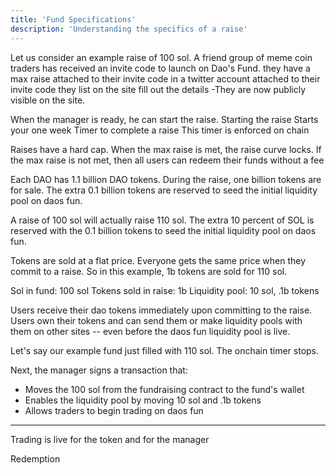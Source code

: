 ```yaml
---
title: 'Fund Specifications'
description: 'Understanding the specifics of a raise'
---
```


Let us consider an example raise of 100 sol. A friend group of meme coin traders has received an invite code to launch on Dao's Fund. 
they have a max raise attached to their invite code in a twitter account attached to their invite code they list on the site fill out the details 
-They are now publicly visible on the site. 

When the manager is ready, he can start the raise. Starting the raise Starts your one week Timer to complete a raise This timer is enforced on chain 

Raises have a hard cap. 
When the max raise is met, the raise curve locks. 
If the max raise is not met, then all users can redeem their funds without a fee

Each DAO has 1.1 billion DAO tokens. 
During the raise, one billion tokens are for sale. 
The extra 0.1 billion tokens are reserved to seed the initial liquidity pool on daos fun. 

A raise of 100 sol will actually raise 110 sol. 
The extra 10 percent of SOL is reserved with the 0.1 billion tokens to seed the initial liquidity pool on daos fun. 

Tokens are sold at a flat price. Everyone gets the same price when they commit to a raise. 
So in this example, 1b tokens are sold for 110 sol. 

Sol in fund: 100 sol
Tokens sold in raise: 1b
Liquidity pool: 10 sol, .1b tokens


Users receive their dao tokens immediately upon committing to the raise. 
Users own their tokens and can send them or make liquidity pools with them on other sites -- even before the daos fun liquidity pool is live. 

Let's say our example fund just filled with 110 sol. The onchain timer stops.

Next, the manager signs a transaction that: 
- Moves the 100 sol from the fundraising contract to the fund's wallet
- Enables the liquidity pool by moving 10 sol and .1b tokens
- Allows traders to begin trading on daos fun

---

Trading is live for the token and for the manager


Redemption


